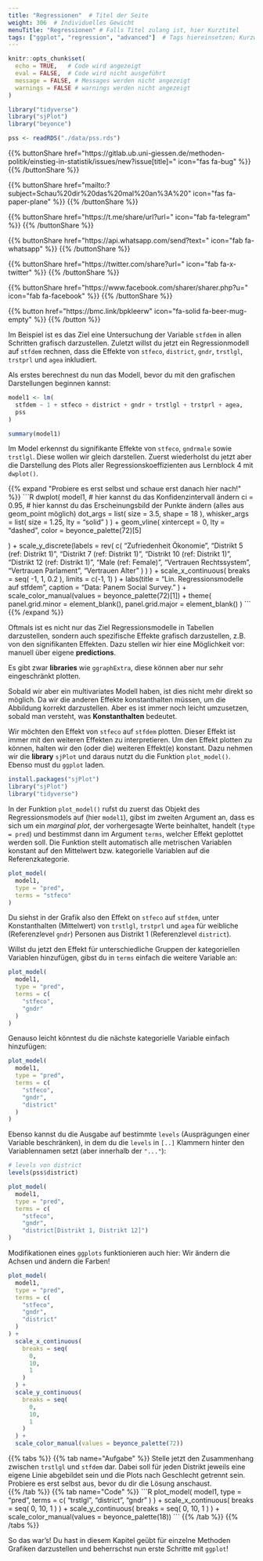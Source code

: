 ```yaml
---
title: "Regressionen"  # Titel der Seite
weight: 306  # Individuelles Gewicht 
menuTitle: "Regressionen" # Falls Titel zulang ist, hier Kurztitel
tags: ["ggplot", "regression", "advanced"]  # Tags hiereinsetzen; Kurzwort, was auf der Seite passsiert
---
```

```r
knitr::opts_chunk$set(
  echo = TRUE,   # Code wird angezeigt
  eval = FALSE,  # Code wird nicht ausgeführt
  message = FALSE, # Messages werden nicht angezeigt
  warnings = FALSE # warnings werden nicht angezeigt
)

library("tidyverse")
library("sjPlot")
library("beyonce")

pss <- readRDS("./data/pss.rds")
```

{{% buttonShare href=\"https\:\/\/gitlab.ub.uni-giessen.de\/methoden-politik\/einstieg-in-statistik\/issues\/new?issue[title]=\" icon=\"fas fa-bug\" %}} {{% /buttonShare %}} 

{{% buttonShare href=\"mailto\:?subject=Schau\%20dir\%20das\%20mal\%20an\%3A\%20\" icon=\"fas fa-paper-plane\" %}} {{% /buttonShare %}}

{{% buttonShare href=\"https\:\/\/t.me\/share\/url?url=\" icon=\"fab fa-telegram\" %}} {{% /buttonShare %}}

{{% buttonShare href=\"https\:\/\/api.whatsapp.com\/send?text=\" icon=\"fab fa-whatsapp\" %}} {{% /buttonShare %}}

{{% buttonShare href=\"https\:\/\/twitter.com\/share?url=\" icon=\"fab fa-x-twitter\" %}} {{% /buttonShare %}}

{{% buttonShare href=\"https\:\/\/www.facebook.com\/sharer\/sharer.php?u=\" icon=\"fab fa-facebook\" %}} {{% /buttonShare %}}

{{% button href=\"https\:\/\/bmc.link\/bpkleerw\" icon=\"fa-solid fa-beer-mug-empty\" %}} {{% /button %}}

Im Beispiel ist es das Ziel eine Untersuchung der Variable `stfdem` in allen Schritten grafisch darzustellen. Zuletzt willst du jetzt ein Regressionmodell auf `stfdem` rechnen, dass die Effekte von `stfeco`, `district`, `gndr`, `trstlgl`, `trstprl` und `agea` inkludiert. 

Als erstes berechnest du nun das Modell, bevor du mit den grafischen Darstellungen beginnen kannst:
```r
model1 <- lm(
  stfdem ~ 1 + stfeco + district + gndr + trstlgl + trstprl + agea,
  pss
)

summary(model1)
```

Im Model erkennst du signifikante Effekte von `stfeco`, `gndrmale` sowie `trstlgl`. Diese wollen wir gleich darstellen. Zuerst wiederholst du jetzt aber die Darstellung des Plots aller Regressionskoeffizienten aus Lernblock 4 mit `dwplot()`.

{{% expand \"Probiere es erst selbst und schaue erst danach hier nach!\" %}}
\`\`\`R
dwplot(
  model1,
  # hier kannst du das Konfidenzintervall ändern
  ci = 0.95, 
  # hier kannst du das Erscheinungsbild der Punkte ändern (alles aus geom_point möglich)
  dot_args = list(
    size = 3.5,
    shape = 18
  ),
  whisker_args = list(
    size = 1.25, 
    lty = "solid"
  )
) +
  geom_vline(
    xintercept = 0,
    lty = "dashed",
    color = beyonce_palette(72)[5]
    
  ) +
  scale_y_discrete(labels = rev(
    c(
      "Zufriedenheit \n Ökonomie", 
      "Distrikt 5 \n(ref: Distrikt 1)",
      "Distrikt 7 \n(ref: Distrikt 1)",
      "Distrikt 10 \n(ref: Distrikt 1)",
      "Distrikt 12 \n(ref: Distrikt 1)",
      "Male \n(ref: Female)",
      "Vertrauen Rechtssystem",
      "Vertrauen Parlament", 
      "Vertrauen Alter"
    )
  )
  ) + 
  scale_x_continuous(
    breaks = seq(
      -1, 
      1,
      0.2
    ),
    limits = c(-1, 1)
  ) +
  labs(title = "Lin. Regressionsmodelle auf stfdem",
       caption = "Data: Panem Social Survey."
  ) +
  scale_color_manual(values = beyonce_palette(72)[1]) +
  theme(
    panel.grid.minor = element_blank(),
    panel.grid.major = element_blank()
  )
\`\`\`
{{% /expand %}}

Oftmals ist es nicht nur das Ziel Regressionsmodelle in Tabellen darzustellen, sondern auch spezifische Effekte grafisch darzustellen, z.B. von den signifikanten Effekten. Dazu stellen wir hier eine Möglichkeit vor: manuell über eigene **predictions**. 

Es gibt zwar **libraries** wie `ggraphExtra`, diese können aber nur sehr eingeschränkt plotten. 

Sobald wir aber ein multivariates Modell haben, ist dies nicht mehr direkt so möglich. Da wir die anderen Effekte konstanthalten müssen, um die Abbildung korrekt darzustellen. Aber es ist immer noch leicht umzusetzen, sobald man versteht, was **Konstanthalten** bedeutet.

Wir möchten den Effekt von `stfeco` auf `stfdem` plotten. Dieser Effekt ist immer mit den weiteren Effekten zu interpretieren. Um den Effekt plotten zu können, halten wir den (oder die) weiteren Effekt(e) konstant. Dazu nehmen wir die **library** `sjPlot` und daraus nutzt du die Funktion `plot_model()`. Ebenso must du `ggplot` laden.

```r
install.packages("sjPlot")
library("sjPlot")
library("tidyverse")
```

In der Funktion `plot_model()` rufst du zuerst das Objekt des Regressionsmodels auf (hier `model1`), gibst im zweiten Argument an, dass es sich um ein *marginal plot*, der vorhergesagte Werte beinhaltet, handelt (`type = pred`) und bestimmst dann im Argument `terms`, welcher Effekt geplottet werden soll. Die Funktion stellt automatisch alle metrischen Variablen konstant auf den Mittelwert bzw. kategorielle Variablen auf die Referenzkategorie. 

```r
plot_model(
  model1, 
  type = "pred",
  terms = "stfeco"
)
```

Du siehst in der Grafik also den Effekt on `stfeco` auf `stfdem`, unter Konstanthalten (Mittelwert) von `trstlgl`, `trstprl` und `agea` für weibliche (Referenzlevel `gndr`) Personen aus Distrikt 1 (Referenzlevel `district`).

Willst du jetzt den Effekt für unterschiedliche Gruppen der kategoriellen Variablen hinzufügen, gibst du in `terms` einfach die weitere Variable an:
```r
plot_model(
  model1, 
  type = "pred",
  terms = c(
    "stfeco",
    "gndr"
  )
)
```

Genauso leicht könntest du die nächste kategorielle Variable einfach hinzufügen:
```r
plot_model(
  model1, 
  type = "pred",
  terms = c(
    "stfeco",
    "gndr",
    "district"
  )
)
```

Ebenso kannst du die Ausgabe auf bestimmte `levels` (Ausprägungen einer Variable beschränken), in dem du die `levels` in `[..]` Klammern hinter den Variablennamen setzt (aber innerhalb der `"..."`):
```r
# levels von district
levels(pss$district)

plot_model(
  model1, 
  type = "pred",
  terms = c(
    "stfeco",
    "gndr",
    "district[Distrikt 1, Distrikt 12]")
)
```

Modifikationen eines `ggplots` funktionieren auch hier: Wir ändern die Achsen und ändern die Farben!
```r
plot_model(
  model1, 
  type = "pred",
  terms = c(
    "stfeco",
    "gndr",
    "district"
  )
) +
  scale_x_continuous(
    breaks = seq(
      0, 
      10, 
      1
    )
  ) +
  scale_y_continuous(
    breaks = seq(
      0, 
      10, 
      1
    )
  ) +
  scale_color_manual(values = beyonce_palette(72))
```

{{% tabs %}}
{{% tab name=\"Aufgabe\" %}}
Stelle jetzt den Zusammenhang zwischen `trstlgl` und `stfdem` dar. Dabei soll für jeden Distrikt jeweils eine eigene Linie abgebildet sein und die Plots nach Geschlecht getrennt sein. Probiere es erst selbst aus, bevor du dir die Lösung anschaust.  
{{% /tab %}}
{{% tab name=\"Code\" %}}
\`\`\`R
plot_model(
  model1, 
  type = "pred",
  terms = c(
    "trstlgl",
    "district",
    "gndr"
  )
) +
  scale_x_continuous(
    breaks = seq(
      0, 
      10, 
      1
    )
  ) +
  scale_y_continuous(
    breaks = seq(
      0, 
      10, 
      1
    )
  ) +
  scale_color_manual(values = beyonce_palette(18))
\`\`\`
{{% /tab %}}
{{% /tabs %}}

So das war's! Du hast in diesem Kapitel geübt für einzelne Methoden Grafiken darzustellen und beherrschst nun erste Schritte mit `ggplot`!
